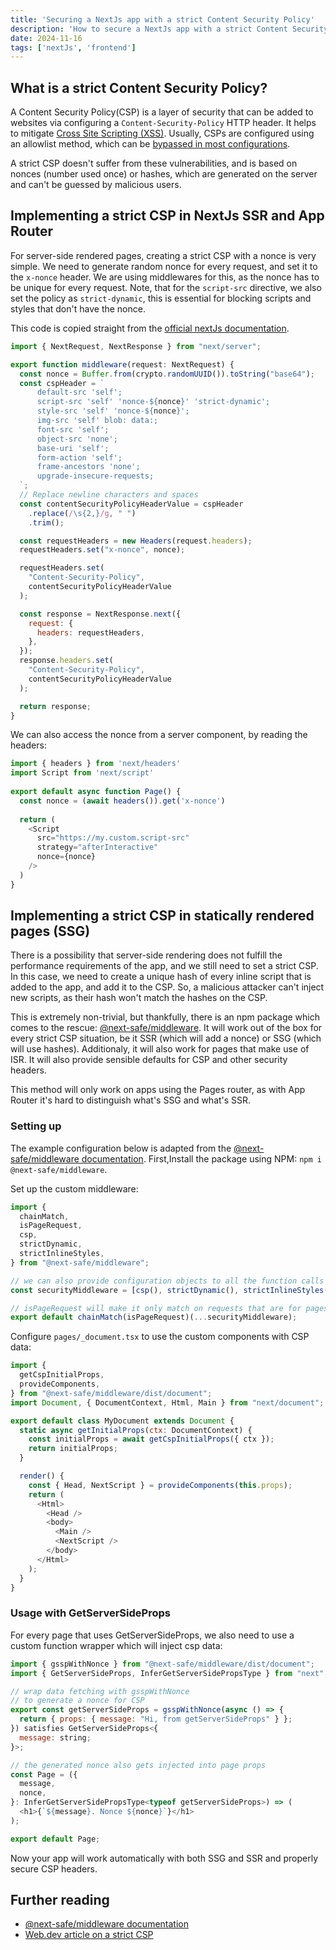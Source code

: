 ```yaml
---
title: 'Securing a NextJs app with a strict Content Security Policy'
description: 'How to secure a NextJs app with a strict Content Security Policy'
date: 2024-11-16
tags: ['nextJs', 'frontend']
---
```


## What is a strict Content Security Policy?

A Content Security Policy(CSP) is a layer of security that can be added to websites via configuring a
`Content-Security-Policy` HTTP header. It helps to mitigate [Cross Site Scripting (XSS)](https://owasp.org/www-community/attacks/xss/).
Usually, CSPs are configured using an allowlist method, which can be [bypassed in most configurations](https://research.google/pubs/csp-is-dead-long-live-csp-on-the-insecurity-of-whitelists-and-the-future-of-content-security-policy/).

A strict CSP doesn't suffer from these vulnerabilities, and is based on nonces (number used once) or hashes, which are generated on the server
and can't be guessed by malicious users.

## Implementing a strict CSP in NextJs SSR and App Router

For server-side rendered pages, creating a strict CSP with a nonce is very simple. We need to generate random nonce for every request,
and set it to the  `x-nonce` header. We are using middlewares for this, as the nonce has to be unique for every request. Note, that for the `script-src`
directive, we also set the policy as `strict-dynamic`, this is essential for blocking scripts and styles that don't have the nonce.

This code is copied straight from the [official nextJs documentation](https://nextjs.org/docs/app/building-your-application/configuring/content-security-policy#nonces).

```js title="app/middleware.ts" caption="Implementing a nonce based CSP with NextJs middleware"
import { NextRequest, NextResponse } from "next/server";

export function middleware(request: NextRequest) {
  const nonce = Buffer.from(crypto.randomUUID()).toString("base64");
  const cspHeader = `
      default-src 'self';
      script-src 'self' 'nonce-${nonce}' 'strict-dynamic';
      style-src 'self' 'nonce-${nonce}';
      img-src 'self' blob: data:;
      font-src 'self';
      object-src 'none';
      base-uri 'self';
      form-action 'self';
      frame-ancestors 'none';
      upgrade-insecure-requests;
  `;
  // Replace newline characters and spaces
  const contentSecurityPolicyHeaderValue = cspHeader
    .replace(/\s{2,}/g, " ")
    .trim();

  const requestHeaders = new Headers(request.headers);
  requestHeaders.set("x-nonce", nonce);

  requestHeaders.set(
    "Content-Security-Policy",
    contentSecurityPolicyHeaderValue
  );

  const response = NextResponse.next({
    request: {
      headers: requestHeaders,
    },
  });
  response.headers.set(
    "Content-Security-Policy",
    contentSecurityPolicyHeaderValue
  );

  return response;
}
```

We can also access the nonce from a server component, by reading the headers:

```js title="app/page.tsx"
import { headers } from 'next/headers'
import Script from 'next/script'
 
export default async function Page() {
  const nonce = (await headers()).get('x-nonce')
 
  return (
    <Script
      src="https://my.custom.script-src"
      strategy="afterInteractive"
      nonce={nonce}
    />
  )
}
```

## Implementing a strict CSP in statically rendered pages (SSG)

There is a possibility that server-side rendering does not fulfill the performance requirements of the app, and we still need to set a
strict CSP. In this case, we need to create a unique hash of every inline script that is added to the app, and add it to the CSP. So, a malicious attacker
can't inject new scripts, as their hash won't match the hashes on the CSP.

This is extremely non-trivial, but thankfully, there is an npm package which comes to the rescue: [@next-safe/middleware](https://www.npmjs.com/package/@next-safe/middleware).
It will work out of the box for every strict CSP situation, be it SSR (which will add a nonce) or SSG (which will use hashes). Additionaly, it will also 
work for pages that make use of ISR. It will also provide sensible defaults for CSP and other security headers.

This method will only work on apps using the Pages router, as with App Router it's hard to
distinguish what's SSG and what's SSR.

### Setting up

The example configuration below is adapted from the [@next-safe/middleware documentation](https://next-safe-middleware.vercel.app/guides/strict-csp-configuration).
First,Install the package using NPM: `npm i @next-safe/middleware`.

Set up the custom middleware:
```js title="middleware.ts" caption="Setting up the custom middleware"
import {
  chainMatch,
  isPageRequest,
  csp,
  strictDynamic,
  strictInlineStyles,
} from "@next-safe/middleware";

// we can also provide configuration objects to all the function calls
const securityMiddleware = [csp(), strictDynamic(), strictInlineStyles()];

// isPageRequest will make it only match on requests that are for pages, ignoring assets and api calls
export default chainMatch(isPageRequest)(...securityMiddleware);
```

Configure `pages/_document.tsx` to use the custom components with CSP data:

```js title="pages/_document.tsx" caption="Configuring _document.tsx"
import {
  getCspInitialProps,
  provideComponents,
} from "@next-safe/middleware/dist/document";
import Document, { DocumentContext, Html, Main } from "next/document";

export default class MyDocument extends Document {
  static async getInitialProps(ctx: DocumentContext) {
    const initialProps = await getCspInitialProps({ ctx });
    return initialProps;
  }

  render() {
    const { Head, NextScript } = provideComponents(this.props);
    return (
      <Html>
        <Head />
        <body>
          <Main />
          <NextScript />
        </body>
      </Html>
    );
  }
}
```

### Usage with GetServerSideProps

For every page that uses GetServerSideProps, we also need to use a custom function wrapper which will inject csp data:

```js title="pages/ssr/index.tsx" caption="Usage with SSR"
import { gsspWithNonce } from "@next-safe/middleware/dist/document";
import { GetServerSideProps, InferGetServerSidePropsType } from "next";

// wrap data fetching with gsspWithNonce
// to generate a nonce for CSP
export const getServerSideProps = gsspWithNonce(async () => {
  return { props: { message: "Hi, from getServerSideProps" } };
}) satisfies GetServerSideProps<{
  message: string;
}>;

// the generated nonce also gets injected into page props
const Page = ({
  message,
  nonce,
}: InferGetServerSidePropsType<typeof getServerSideProps>) => (
  <h1>{`${message}. Nonce ${nonce}`}</h1>
);

export default Page;
```

Now your app will work automatically with both SSG and SSR and properly secure CSP headers.


## Further reading
- [@next-safe/middleware documentation](https://next-safe-middleware.vercel.app/guides/strict-csp-configuration)
- [Web.dev article on a strict CSP](https://web.dev/articles/strict-csp)